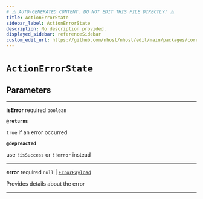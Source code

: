 ```yaml
---
# ⚠️ AUTO-GENERATED CONTENT. DO NOT EDIT THIS FILE DIRECTLY! ⚠️
title: ActionErrorState
sidebar_label: ActionErrorState
description: No description provided.
displayed_sidebar: referenceSidebar
custom_edit_url: https://github.com/nhost/nhost/edit/main/packages/core/src/promises/types.ts#L4
---
```


# `ActionErrorState`

## Parameters

---

**<span className="parameter-name">isError</span>** <span className="optional-status">required</span> `boolean`

**`@returns`**

`true` if an error occurred

**`@depreacted`**

use `!isSuccess` or `!!error` instead

---

**<span className="parameter-name">error</span>** <span className="optional-status">required</span> `null` | [`ErrorPayload`](/reference/docgen/javascript/auth/types/error-payload)

Provides details about the error

---
